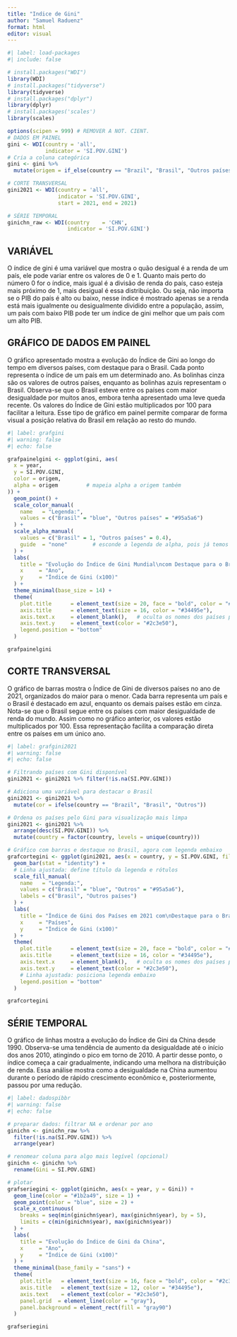 ---
title: "Indice de Gini"
author: "Samuel Raduenz"
format: html
editor: visual
---

```{r}
#| label: load-packages
#| include: false

# install.packages("WDI")
library(WDI)
# install.packages("tidyverse")
library(tidyverse)
# install.packages("dplyr")
library(dplyr)
# install.packages('scales')
library(scales)

options(scipen = 999) # REMOVER A NOT. CIENT.
# DADOS EM PAINEL
gini <- WDI(country = 'all',
            indicator = 'SI.POV.GINI')
# Cria a coluna categórica
gini <- gini %>%
  mutate(origem = if_else(country == "Brazil", "Brasil", "Outros países"))

# CORTE TRANSVERSAL
gini2021 <- WDI(country = 'all',
                indicator = 'SI.POV.GINI',
                start = 2021, end = 2021)

# SÉRIE TEMPORAL
ginichn_raw <- WDI(country    = 'CHN',
                   indicator = 'SI.POV.GINI')

```

## VARIÁVEL

O índice de gini é uma variável que mostra o quão desigual é a renda de um país, ele pode variar entre os valores de 0 e 1. Quanto mais perto do número 0 for o índice, mais igual é a divisão de renda do país, caso esteja mais próximo de 1, mais desigual é essa distribuição. Ou seja, não importa se o PIB do país é alto ou baixo, nesse índice é mostrado apenas se a renda está mais igualmente ou desigualmente dividido entre a população, assim, um país com baixo PIB pode ter um índice de gini melhor que um país com um alto PIB.

## GRÁFICO DE DADOS EM PAINEL

O gráfico apresentado mostra a evolução do Índice de Gini ao longo do tempo em diversos países, com destaque para o Brasil. Cada ponto representa o índice de um país em um determinado ano. As bolinhas cinza são os valores de outros países, enquanto as bolinhas azuis representam o Brasil. Observa-se que o Brasil esteve entre os países com maior desigualdade por muitos anos, embora tenha apresentado uma leve queda recente. Os valores do Índice de Gini estão multiplicados por 100 para facilitar a leitura. Esse tipo de gráfico em painel permite comparar de forma visual a posição relativa do Brasil em relação ao resto do mundo.

```{r}
#| label: grafgini
#| warning: false
#| echo: false

grafpainelgini <- ggplot(gini, aes(
  x = year,
  y = SI.POV.GINI,
  color = origem,
  alpha = origem         # mapeia alpha a origem também
)) +
  geom_point() +
  scale_color_manual(
    name   = "Legenda:",
    values = c("Brasil" = "blue", "Outros países" = "#95a5a6")
  ) +
  scale_alpha_manual(
    values = c("Brasil" = 1, "Outros países" = 0.4),
    guide  = "none"        # esconde a legenda de alpha, pois já temos a de cor
  ) +
  labs(
    title = "Evolução do Índice de Gini Mundial\ncom Destaque para o Brasil",
    x     = "Ano",
    y     = "Índice de Gini (x100)"
  ) +
  theme_minimal(base_size = 14) + 
  theme(
    plot.title      = element_text(size = 20, face = "bold", color = "#2c3e50", hjust = 0.5),
    axis.title      = element_text(size = 16, color = "#34495e"),
    axis.text.x     = element_blank(),   # oculta os nomes dos países para não poluir
    axis.text.y     = element_text(color = "#2c3e50"),
    legend.position = "bottom"
  )

grafpainelgini


```

## CORTE TRANSVERSAL

O gráfico de barras mostra o Índice de Gini de diversos países no ano de 2021, organizados do maior para o menor. Cada barra representa um país e o Brasil é destacado em azul, enquanto os demais países estão em cinza. Nota-se que o Brasil segue entre os países com maior desigualdade de renda do mundo. Assim como no gráfico anterior, os valores estão multiplicados por 100. Essa representação facilita a comparação direta entre os países em um único ano.

```{r}
#| label: grafgini2021  
#| warning: false 
#| echo: false  

# Filtrando países com Gini disponível
gini2021 <- gini2021 %>% filter(!is.na(SI.POV.GINI))

# Adiciona uma variável para destacar o Brasil
gini2021 <- gini2021 %>%
  mutate(cor = ifelse(country == "Brazil", "Brasil", "Outros"))

# Ordena os países pelo Gini para visualização mais limpa
gini2021 <- gini2021 %>%
  arrange(desc(SI.POV.GINI)) %>%
  mutate(country = factor(country, levels = unique(country)))

# Gráfico com barras e destaque no Brasil, agora com legenda embaixo
grafcortegini <- ggplot(gini2021, aes(x = country, y = SI.POV.GINI, fill = cor)) +
  geom_bar(stat = "identity") +
  # Linha ajustada: define título da legenda e rótulos
  scale_fill_manual(
    name   = "Legenda:", 
    values = c("Brasil" = "blue", "Outros" = "#95a5a6"),
    labels = c("Brasil", "Outros países")
  ) +
  labs(
    title = "Índice de Gini dos Países em 2021 com\nDestaque para o Brasil",
    x     = "Países",
    y     = "Índice de Gini (x100)"
  ) +
  theme(
    plot.title      = element_text(size = 20, face = "bold", color = "#2c3e50", hjust = 0.5),
    axis.title      = element_text(size = 16, color = "#34495e"),
    axis.text.x     = element_blank(),   # oculta os nomes dos países para não poluir
    axis.text.y     = element_text(color = "#2c3e50"),
    # Linha ajustada: posiciona legenda embaixo
    legend.position = "bottom"
  )

grafcortegini


```

## SÉRIE TEMPORAL

O gráfico de linhas mostra a evolução do Índice de Gini da China desde 1990. Observa-se uma tendência de aumento da desigualdade até o início dos anos 2010, atingindo o pico em torno de 2010. A partir desse ponto, o índice começa a cair gradualmente, indicando uma melhora na distribuição de renda. Essa análise mostra como a desigualdade na China aumentou durante o período de rápido crescimento econômico e, posteriormente, passou por uma redução.

```{r}
#| label: dadospibbr  
#| warning: false  
#| echo: false    

# preparar dados: filtrar NA e ordenar por ano
ginichn <- ginichn_raw %>% 
  filter(!is.na(SI.POV.GINI)) %>% 
  arrange(year)

# renomear coluna para algo mais legível (opcional)
ginichn <- ginichn %>%
  rename(Gini = SI.POV.GINI)

# plotar
grafseriegini <- ggplot(ginichn, aes(x = year, y = Gini)) +
  geom_line(color = "#1b2a49", size = 1) +
  geom_point(color = "blue", size = 2) +
  scale_x_continuous(
    breaks = seq(min(ginichn$year), max(ginichn$year), by = 5),
    limits = c(min(ginichn$year), max(ginichn$year))
  ) +
  labs(
    title = "Evolução do Índice de Gini da China",
    x     = "Ano",
    y     = "Índice de Gini (x100)"
  ) +
  theme_minimal(base_family = "sans") +
  theme(
    plot.title   = element_text(size = 16, face = "bold", color = "#2c3e50", hjust = 0.5),
    axis.title   = element_text(size = 12, color = "#34495e"),
    axis.text    = element_text(color = "#2c3e50"),
    panel.grid  = element_line(color = "gray"),
    panel.background = element_rect(fill = "gray90")
  )

grafseriegini
```
